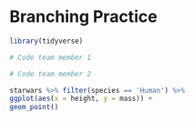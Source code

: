 # Branching Practice

```r
library(tidyverse)
```


```r
# Code team member 1
```

```r
# Code team member 2
```

```r
starwars %>% filter(species == 'Human') %>%
ggplot(aes(x = height, y = mass)) +
geom_point()
```